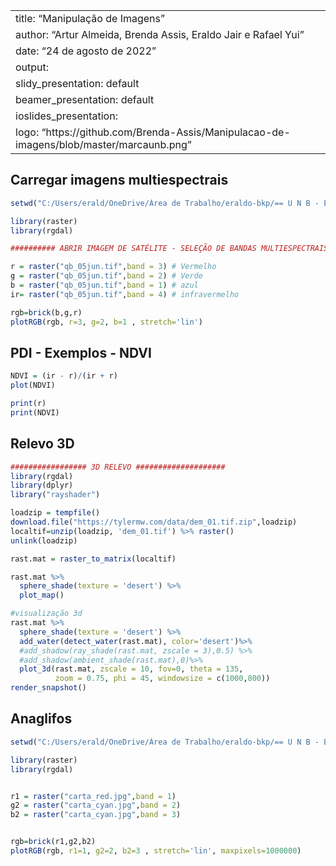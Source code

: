 
---
title: "Manipulação de Imagens"
author: "Artur Almeida, Brenda Assis, Eraldo Jair e Rafael Yui"
date: "24 de agosto de 2022"
output:
  slidy_presentation: default
  beamer_presentation: default
  ioslides_presentation:
    logo: "https://github.com/Brenda-Assis/Manipulacao-de-imagens/blob/master/marcaunb.png"
---

## Carregar imagens multiespectrais


```{r}
setwd("C:/Users/erald/OneDrive/Área de Trabalho/eraldo-bkp/== U N B - E S T A T/-=2022.1=-/CE2 - R/=SEMINÁRIO/QUICKBIRD - BRASILIA")

library(raster)
library(rgdal)

########## ABRIR IMAGEM DE SATÉLITE - SELEÇÃO DE BANDAS MULTIESPECTRAIS ########

r = raster("qb_05jun.tif",band = 3) # Vermelho
g = raster("qb_05jun.tif",band = 2) # Verde
b = raster("qb_05jun.tif",band = 1) # azul
ir= raster("qb_05jun.tif",band = 4) # infravermelho

rgb=brick(b,g,r)
plotRGB(rgb, r=3, g=2, b=1 , stretch='lin')
```


## PDI - Exemplos - NDVI

```{r}
NDVI = (ir - r)/(ir + r)
plot(NDVI)

print(r)
print(NDVI)

```



## Relevo 3D
```{r}
################# 3D RELEVO ####################
library(rgdal)
library(dplyr)
library("rayshader")

loadzip = tempfile()
download.file("https://tylermw.com/data/dem_01.tif.zip",loadzip)
localtif=unzip(loadzip, 'dem_01.tif') %>% raster()
unlink(loadzip)

rast.mat = raster_to_matrix(localtif)

rast.mat %>%
  sphere_shade(texture = 'desert') %>%
  plot_map()

#visualização 3d
rast.mat %>%
  sphere_shade(texture = 'desert') %>%
  add_water(detect_water(rast.mat), color='desert')%>%
  #add_shadow(ray_shade(rast.mat, zscale = 3),0.5) %>%
  #add_shadow(ambient_shade(rast.mat),0)%>%
  plot_3d(rast.mat, zscale = 10, fov=0, theta = 135,
          zoom = 0.75, phi = 45, windowsize = c(1000,800))
render_snapshot()

```

## Anaglifos

```{r}
setwd("C:/Users/erald/OneDrive/Área de Trabalho/eraldo-bkp/== U N B - E S T A T/-=2022.1=-/CE2 - R/=SEMINÁRIO/=ANAGLIFOS")

library(raster)
library(rgdal)


r1 = raster("carta_red.jpg",band = 1)
g2 = raster("carta_cyan.jpg",band = 2)
b2 = raster("carta_cyan.jpg",band = 3)


rgb=brick(r1,g2,b2)
plotRGB(rgb, r1=1, g2=2, b2=3 , stretch='lin', maxpixels=1000000)
```

